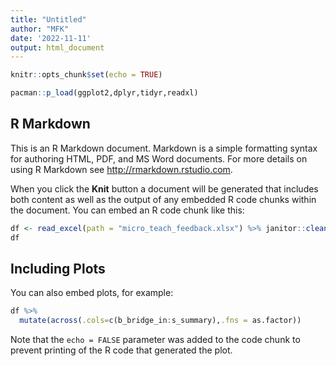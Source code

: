 ```yaml
---
title: "Untitled"
author: "MFK"
date: '2022-11-11'
output: html_document
---
```


```r
knitr::opts_chunk$set(echo = TRUE)

pacman::p_load(ggplot2,dplyr,tidyr,readxl)
```

## R Markdown

This is an R Markdown document. Markdown is a simple formatting syntax for authoring HTML, PDF, and MS Word documents. For more details on using R Markdown see <http://rmarkdown.rstudio.com>.

When you click the **Knit** button a document will be generated that includes both content as well as the output of any embedded R code chunks within the document. You can embed an R code chunk like this:

```r
df <- read_excel(path = "micro_teach_feedback.xlsx") %>% janitor::clean_names()
df

```

## Including Plots

You can also embed plots, for example:

```r
df %>% 
  mutate(across(.cols=c(b_bridge_in:s_summary),.fns = as.factor))
```

Note that the `echo = FALSE` parameter was added to the code chunk to prevent printing of the R code that generated the plot.
